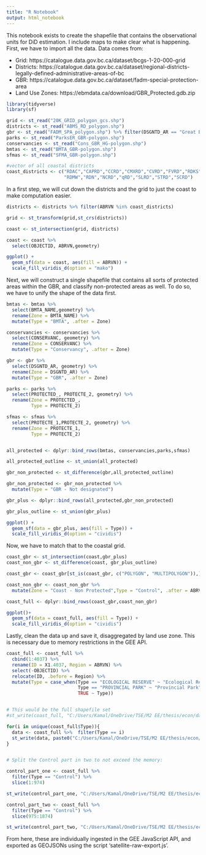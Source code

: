 ---
title: "R Notebook"
output: html_notebook
---

This notebook exists to create the shapefile that contains the observational units for DiD estimation. I include maps to make clear what is happening. First, we have to import all the data. Data comes from:

* Grid: https://catalogue.data.gov.bc.ca/dataset/bcgs-1-20-000-grid 
* Districts: https://catalogue.data.gov.bc.ca/dataset/regional-districts-legally-defined-administrative-areas-of-bc 
* GBR: https://catalogue.data.gov.bc.ca/dataset/fadm-special-protection-area 
* Land Use Zones: https://ebmdata.ca/download/GBR_Protected.gdb.zip 

```{r echo=TRUE, message=FALSE, warning=FALSE}
library(tidyverse)
library(sf)

grid <- st_read("20K_GRID_polygon_gcs.shp")
districts <- st_read("ABMS_RD_polygon.shp")
gbr <- st_read("FADM_SPA_polygon.shp") %>% filter(DSGNTD_AR == "Great Bear Rainforest")
parks <- st_read("ParksER_GBR-polygon.shp")
conservancies <- st_read("Cons_GBR_HG-polygon.shp")
bmtas <- st_read("BMTA_GBR-polygon.shp")
sfmas <- st_read("SFMA_GBR-polygon.shp")

#vector of all coastal districts
coast_districts <- c("RDAC","CAPRD","CCRD","CMXRD","CVRD","FVRD","RDKS","MVRD",
                     "RDMW","RDN","NCRD","qRD","SLRD","STRD","SCRD")
```


In a first step, we will cut down the districts and the grid to just the coast to make computation easier.

```{r message=FALSE, warning=FALSE}
districts <- districts %>% filter(ABRVN %in% coast_districts)

grid <- st_transform(grid,st_crs(districts))

coast <- st_intersection(grid, districts)

coast <- coast %>% 
  select(OBJECTID, ABRVN,geometry)

ggplot() +
  geom_sf(data = coast, aes(fill = ABRVN)) +
  scale_fill_viridis_d(option = "mako")

```

Next, we will construct a single shapefile that contains all sorts of protected areas within the GBR, and classify non-protected areas as well. To do so, we have to unify the shape of the data first.

```{r message=FALSE, warning=FALSE}
bmtas <- bmtas %>% 
  select(BMTA_NAME,geometry) %>% 
  rename(Zone = BMTA_NAME) %>% 
  mutate(Type = "BMTA", .after = Zone)

conservancies <- conservancies %>% 
  select(CONSERVANC, geometry) %>% 
  rename(Zone = CONSERVANC) %>% 
  mutate(Type = "Conservancy", .after = Zone)

gbr <- gbr %>% 
  select(DSGNTD_AR, geometry) %>% 
  rename(Zone = DSGNTD_AR) %>% 
  mutate(Type = "GBR", .after = Zone)

parks <- parks %>% 
  select(PROTECTED_, PROTECTE_2, geometry) %>% 
  rename(Zone = PROTECTED_,
         Type = PROTECTE_2)

sfmas <- sfmas %>% 
  select(PROTECTE_1,PROTECTE_2, geometry) %>% 
  rename(Zone = PROTECTE_1,
         Type = PROTECTE_2)


all_protected <- dplyr::bind_rows(bmtas, conservancies,parks,sfmas)

all_protected_outline <- st_union(all_protected)

gbr_non_protected <- st_difference(gbr,all_protected_outline)

gbr_non_protected <- gbr_non_protected %>% 
  mutate(Type = "GBR - Not designated")

gbr_plus <- dplyr::bind_rows(all_protected,gbr_non_protected)

gbr_plus_outline <- st_union(gbr_plus)

ggplot() +
  geom_sf(data = gbr_plus, aes(fill = Type)) +
  scale_fill_viridis_d(option = "cividis")
```

Now, we have to match that to the coastal grid.


```{r message=FALSE, warning=FALSE}
coast_gbr <- st_intersection(coast,gbr_plus)
coast_non_gbr <- st_difference(coast, gbr_plus_outline)

coast_gbr <- coast_gbr[st_is(coast_gbr, c("POLYGON", "MULTIPOLYGON")),]

coast_non_gbr <- coast_non_gbr %>% 
  mutate(Zone = "Coast - Non Protected",Type = "Control", .after = ABRVN)

coast_full <- dplyr::bind_rows(coast_gbr,coast_non_gbr)

ggplot()+
  geom_sf(data = coast_full, aes(fill = Type)) +
  scale_fill_viridis_d(option = "cividis")
```


Lastly, clean the data up and save it, disaggregated by land use zone. This is necessary due to memory restrictions in the GEE API.

```{r}
coast_full <- coast_full %>% 
  cbind(1:4037) %>% 
  rename(ID = X1.4037, Region = ABRVN) %>% 
  select(-OBJECTID) %>% 
  relocate(ID, .before = Region) %>% 
  mutate(Type = case_when(Type == "ECOLOGICAL RESERVE" ~ "Ecological Reserve",
                          Type == "PROVINCIAL PARK" ~ "Provincial Park",
                          TRUE ~ Type)) 


# This would be the full shapefile set
#st_write(coast_full, "C:/Users/Kamal/OneDrive/TSE/M2 EE/thesis/econ/data/coast_land_use_zones.shp")

for(i in unique(coast_full$Type)){
  data <- coast_full %>%  filter(Type == i)
  st_write(data, paste0("C:/Users/Kamal/OneDrive/TSE/M2 EE/thesis/econ/data/satellite_input/v2/",i, ".shp"))
}


# Split the Control part in two to not exceed the memory:

control_part_one <- coast_full %>% 
  filter(Type == "Control") %>% 
  slice(1:974)

st_write(control_part_one, "C:/Users/Kamal/OneDrive/TSE/M2 EE/thesis/econ/data/satellite_input/v2/control_part_one.shp")

control_part_two <- coast_full %>% 
  filter(Type == "Control") %>% 
  slice(975:1874)

st_write(control_part_two, "C:/Users/Kamal/OneDrive/TSE/M2 EE/thesis/econ/data/satellite_input/v2/control_part_two.shp")

```


From here, these are individually ingested in the GEE JavaScript API, and exported as GEOJSONs using the script 'satellite-raw-export.js'.

